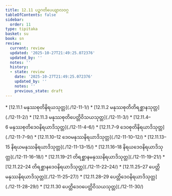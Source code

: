 ```yaml
---
title: 12.11 ပဉ္စဂတိပေယျာလဝဂ္ဂ
tableOfContents: false
sidebar:
  order: 11
type: tipitaka
basket: su
book: sn
review:
  current: review
  updated: '2025-10-27T21:49:25.072376'
  updated_by: ''
  notes: ''
  history:
  - state: review
    date: '2025-10-27T21:49:25.072376'
    updated_by: ''
    notes: ''
    previous_state: draft
---
```



<ReviewStatus review={frontmatter.review} showDetails={true} />

<HypothesisAnnotation frontmatter={frontmatter} />

<DynamicBreadcrumb />



<TableOfContents book="sn" section="12.11">
* [12.11.1 မနုဿစုတိနိရယသုတ္တ](./12-11-1/)
* [12.11.2 မနုဿစုတိတိရစ္ဆာနသုတ္တ](./12-11-2/)
* [12.11.3 မနုဿစုတိပေတ္တိဝိသယသုတ္တ](./12-11-3/)
* [12.11.4–6 မနုဿစုတိဒေဝနိရယာဒိသုတ္တ](./12-11-4–6/)
* [12.11.7–9 ဒေဝစုတိနိရယာဒိသုတ္တ](./12-11-7–9/)
* [12.11.10–12 ဒေဝမနုဿနိရယာဒိသုတ္တ](./12-11-10–12/)
* [12.11.13–15 နိရယမနုဿနိရယာဒိသုတ္တ](./12-11-13–15/)
* [12.11.16–18 နိရယဒေဝနိရယာဒိသုတ္တ](./12-11-16–18/)
* [12.11.19–21 တိရစ္ဆာနမနုဿနိရယာဒိသုတ္တ](./12-11-19–21/)
* [12.11.22–24 တိရစ္ဆာနဒေဝနိရယာဒိသုတ္တ](./12-11-22–24/)
* [12.11.25–27 ပေတ္တိမနုဿနိရယာဒိသုတ္တ](./12-11-25–27/)
* [12.11.28–29 ပေတ္တိဒေဝနိရယာဒိသုတ္တ](./12-11-28–29/)
* [12.11.30 ပေတ္တိဒေဝပေတ္တိဝိသယသုတ္တ](./12-11-30/)
</TableOfContents>